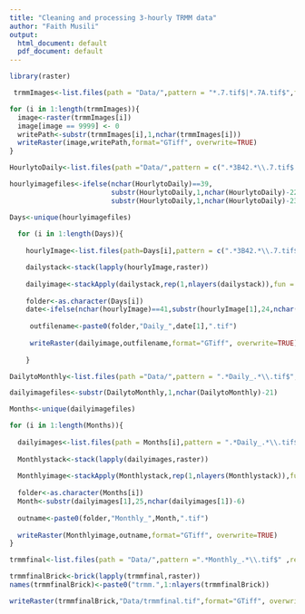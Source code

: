 ```yaml
---
title: "Cleaning and processing 3-hourly TRMM data"
author: "Faith Musili"
output:
  html_document: default
  pdf_document: default
---
```


```r
library(raster)
```

```r
 trmmImages<-list.files(path = "Data/",pattern = "*.7.tif$|*.7A.tif$",full.names = TRUE,recursive = TRUE)
```

```r
for (i in 1:length(trmmImages)){
  image<-raster(trmmImages[i])
  image[image == 9999] <- 0
  writePath<-substr(trmmImages[i],1,nchar(trmmImages[i]))
  writeRaster(image,writePath,format="GTiff", overwrite=TRUE)
}
```

```r

HourlytoDaily<-list.files(path ="Data/",pattern = c(".*3B42.*\\.7.tif$|.*3B42.*\\.7A.tif$"),full.names = TRUE,recursive = TRUE )

hourlyimagefiles<-ifelse(nchar(HourlytoDaily)==39,
                         substr(HourlytoDaily,1,nchar(HourlytoDaily)-22),
                         substr(HourlytoDaily,1,nchar(HourlytoDaily)-23))

Days<-unique(hourlyimagefiles)
  
  for (i in 1:length(Days)){
    
    hourlyImage<-list.files(path=Days[i],pattern = c(".*3B42.*\\.7.tif$|.*3B42.*\\.7A.tif$"),full.names = TRUE)

    dailystack<-stack(lapply(hourlyImage,raster))
    
    dailyimage<-stackApply(dailystack,rep(1,nlayers(dailystack)),fun = sum)
    
    folder<-as.character(Days[i])
    date<-ifelse(nchar(hourlyImage)==41,substr(hourlyImage[1],24,nchar(hourlyImage[1])-10),substr(hourlyImage[1],24,nchar(hourlyImage[1])-9))
    
     outfilename<-paste0(folder,"Daily_",date[1],".tif")
     
     writeRaster(dailyimage,outfilename,format="GTiff", overwrite=TRUE)
    
    }
```

```r

DailytoMonthly<-list.files(path ="Data/",pattern = ".*Daily_.*\\.tif$",full.names = TRUE,recursive = TRUE )

dailyimagefiles<-substr(DailytoMonthly,1,nchar(DailytoMonthly)-21)

Months<-unique(dailyimagefiles)

for (i in 1:length(Months)){
  
  dailyimages<-list.files(path = Months[i],pattern = ".*Daily_.*\\.tif$",full.names = TRUE,recursive = TRUE)
  
  Monthlystack<-stack(lapply(dailyimages,raster))
  
  Monthlyimage<-stackApply(Monthlystack,rep(1,nlayers(Monthlystack)),fun=sum)
  
  folder<-as.character(Months[i])
  Month<-substr(dailyimages[1],25,nchar(dailyimages[1])-6)
  
  outname<-paste0(folder,"Monthly_",Month,".tif")
  
  writeRaster(Monthlyimage,outname,format="GTiff", overwrite=TRUE)
}
```

```r
trmmfinal<-list.files(path = "Data/",pattern =".*Monthly_.*\\.tif$" ,recursive = TRUE,full.names = TRUE)

trmmfinalBrick<-brick(lapply(trmmfinal,raster))
names(trmmfinalBrick)<-paste0("trmm.",1:nlayers(trmmfinalBrick))

writeRaster(trmmfinalBrick,"Data/trmmfinal.tif",format="GTiff", overwrite=TRUE)
```